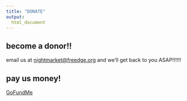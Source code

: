 ```yaml
---
title: "DONATE"
output:
  html_document
---
```

## become a donor!!
email us at 
<a href = "mailto: nightmarket@freedge.org"> nightmarket@freedge.org</a> and we'll get back to you ASAP!!!!!!

## pay us money!

[GoFundMe](https://www.gofundme.com/f/davis-night-market-fund)